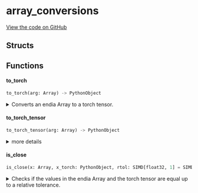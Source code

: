 # array_conversions



[View the code on GitHub](https://github.com/endia-ai/Endia/tree/nightly/endia/utils/array_conversions.mojo)

## Structs

## Functions

#### **to_torch**

```python
to_torch(arg: Array) -> PythonObject
```

<details>
<summary>Converts an endia Array to a torch tensor.</summary>

###### Args

- ``arg``: ``Array``
  

###### Returns
- ``PythonObject`` - 


</details>

#### **to_torch_tensor**

```python
to_torch_tensor(arg: Array) -> PythonObject
```

<details>
<summary>more details</summary>

###### Args

- ``arg``: ``Array``
  

###### Returns
- ``PythonObject`` - 


</details>

#### **is_close**

```python
is_close(x: Array, x_torch: PythonObject, rtol: SIMD[float32, 1] = SIMD(#kgen.float_literal<1|10000>)) -> Bool
```

<details>
<summary>Checks if the values in the endia Array and the torch tensor are equal up to a relative tolerance.</summary>

###### Args

- ``x``: ``Array``
  

- ``x_torch``: ``PythonObject``
  

- ``rtol``: ``SIMD[float32, 1]`` (default: ``SIMD(#kgen.float_literal<1|10000>)``)
  

###### Returns
- ``Bool`` - 


</details>

